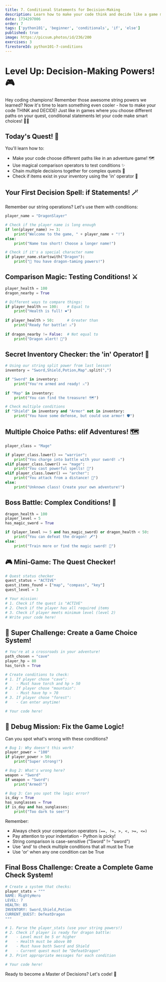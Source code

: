 ```yaml
---
title: 7. Conditional Statements for Decision-Making
description: Learn how to make your code think and decide like a game master!
date: 1734297006
order: 7
tags: ['python101', 'beginner', 'conditionals', 'if', 'else']
published: true
image: https://picsum.photos/id/236/200
exercises: 3
firestoreId: python101-7-conditions
---
```


# Level Up: Decision-Making Powers! 🎮

Hey coding champions! Remember those awesome string powers we learned? Now it's time to learn something even cooler - how to make your code THINK and DECIDE! Just like in games where you choose different paths on your quest, conditional statements let your code make smart choices! 🧙‍♂️

## Today's Quest! 🎯
You'll learn how to:
- Make your code choose different paths like in an adventure game! 🗺️
- Use magical comparison operators to test conditions ✨
- Chain multiple decisions together for complex quests 🔗
- Check if items exist in your inventory using the 'in' operator 🎒

## Your First Decision Spell: if Statements! 🪄

Remember our string operations? Let's use them with conditions:

```python showLineNumbers
player_name = "DragonSlayer"

# Check if the player name is long enough
if len(player_name) >= 3:
    print("Welcome to the game, " + player_name + "!")
else:
    print("Name too short! Choose a longer name!")

# Check if it's a special character name
if player_name.startswith("Dragon"):
    print("🐲 You have dragon-taming powers!")
```

## Comparison Magic: Testing Conditions! ⚔️

```python showLineNumbers
player_health = 100
dragon_nearby = True

# Different ways to compare things:
if player_health == 100:    # Equal to
    print("Health is full! ❤️")
    
if player_health > 50:      # Greater than
    print("Ready for battle! ⚔️")
    
if dragon_nearby != False:  # Not equal to
    print("Dragon alert! 🐲")
```

## Secret Inventory Checker: the 'in' Operator! 🎒

```python showLineNumbers
# Using our string split power from last lesson!
inventory = "Sword,Shield,Potion,Map".split(",")

if "Sword" in inventory:
    print("You're armed and ready! ⚔️")
    
if "Map" in inventory:
    print("You can find the treasure! 🗺️")

# Check multiple conditions
if "Shield" in inventory and "Armor" not in inventory:
    print("You have some defense, but could use armor! 🛡️")
```

## Multiple Choice Paths: elif Adventures! 🗺️

```python showLineNumbers
player_class = "Mage"

if player_class.lower() == "warrior":
    print("You charge into battle with your sword! ⚔️")
elif player_class.lower() == "mage":
    print("You cast powerful spells! 🔮")
elif player_class.lower() == "archer":
    print("You attack from a distance! 🏹")
else:
    print("Unknown class! Create your own adventure!")
```

## Boss Battle: Complex Conditions! 🐉

```python showLineNumbers
dragon_health = 100
player_level = 5
has_magic_sword = True

if (player_level >= 5 and has_magic_sword) or dragon_health < 50:
    print("You can defeat the dragon! 🗡️")
else:
    print("Train more or find the magic sword! 💪")
```

## 🎮 Mini-Game: The Quest Checker!

```python showLineNumbers
# Quest status checker
quest_status = "ACTIVE"
quest_items_found = ["map", "compass", "key"]
quest_level = 3

# Your mission:
# 1. Check if the quest is "ACTIVE"
# 2. Check if the player has all required items
# 3. Check if player meets minimum level (level 2)
# Write your code here!
```

## 🌟 Super Challenge: Create a Game Choice System!

```python showLineNumbers
# You're at a crossroads in your adventure!
path_chosen = "cave"
player_hp = 80
has_torch = True

# Create conditions to check:
# 1. If player chose "cave":
#    - Must have torch and hp > 50
# 2. If player chose "mountain":
#    - Must have hp > 70
# 3. If player chose "forest":
#    - Can enter anytime!

# Your code here!
```

## 🎯 Debug Mission: Fix the Game Logic!

Can you spot what's wrong with these conditions?

```python showLineNumbers
# Bug 1: Why doesn't this work?
player_power = "100"
if player_power > 50:
    print("Super strong!")

# Bug 2: What's wrong here?
weapon = "Sword"
if weapon = "Sword":
    print("Armed!")

# Bug 3: Can you spot the logic error?
is_day = True
has_sunglasses = True
if is_day and has_sunglasses:
    print("Too dark to see!")
```

Remember:
- Always check your comparison operators `(==, !=, >, <, >=, <=)`
- Pay attention to your indentation - Python is picky!
- String comparison is case-sensitive ("Sword" != "sword")
- Use 'and' to check multiple conditions that all must be True
- Use 'or' when any one condition can be True

## Final Boss Challenge: Create a Complete Game Check System!

```python showLineNumbers
# Create a system that checks:
player_stats = """
NAME: MightyHero
LEVEL: 7
HEALTH: 85
INVENTORY: Sword,Shield,Potion
CURRENT_QUEST: DefeatDragon
"""

# 1. Parse the player_stats (use your string powers!)
# 2. Check if player is ready for dragon battle:
#    - Level must be 5 or higher
#    - Health must be above 80
#    - Must have both Sword and Shield
#    - Current quest must be "DefeatDragon"
# 3. Print appropriate messages for each condition

# Your code here!
```

Ready to become a Master of Decisions? Let's code! 🚀